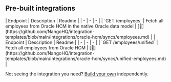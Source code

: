 
## Pre-built integrations

<AccordionGroup>


<Accordion title="Oracle HCM API">
| Endpoint | Description | Readme |
| - | - | - |
| `GET /employees` | Fetch all employees from Oracle HCM in the native Oracle data model | [🔗](https://github.com/NangoHQ/integration-templates/blob/main/integrations/oracle-hcm/syncs/employees.md) |
</Accordion>


<Accordion title="Unified HRIS API">
| Endpoint | Description | Readme |
| - | - | - |
| `GET /employees/unified` | Fetch all employees from Oracle HCM | [🔗](https://github.com/NangoHQ/integration-templates/blob/main/integrations/oracle-hcm/syncs/unified-employees.md) |
</Accordion>

</AccordionGroup>

<Tip>Not seeing the integration you need? [Build your own](https://docs.nango.dev/guides/platform/functions) independently.</Tip>
